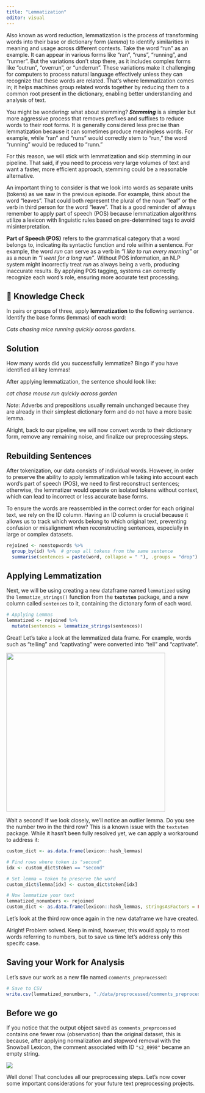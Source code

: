 ```yaml
---
title: "Lemmatization"
editor: visual
---
```


Also known as word reduction, lemmatization is the process of transforming words into their base or dictionary form (*lemma*) to identify similarities in meaning and usage across different contexts. Take the word "run" as an example. It can appear in various forms like "ran", "runs", "running", and "runner". But the variations don’t stop there, as it includes complex forms like "outrun", "overrun", or "underrun". These variations make it challenging for computers to process natural language effectively unless they can recognize that these words are related. That’s where lemmatization comes in; it helps machines group related words together by reducing them to a common root present in the dictionary, enabling better understanding and analysis of text.

You might be wondering: what about stemming? ***Stemming*** is a simpler but more aggressive process that removes prefixes and suffixes to reduce words to their root forms. It is generally considered less precise than lemmatization because it can sometimes produce meaningless words. For example, while "ran" and "runs" would correctly stem to "run," the word "running" would be reduced to "runn."

For this reason, we will stick with lemmatization and skip stemming in our pipeline. That said, if you need to process very large volumes of text and want a faster, more efficient approach, stemming could be a reasonable alternative.

An important thing to consider is that we look into words as separate units (tokens) as we saw in the previous episode. For example, think about the word "leaves". That could both represent the plural of the noun "leaf" or the verb in third person for the word "leave". That is a good reminder of always remember to apply part of speech (POS) because lemmatization algorithms utilize a lexicon with linguistic rules based on pre-determined tags to avoid misinterpretation.

**Part of Speech (POS)** refers to the grammatical category that a word belongs to, indicating its syntactic function and role within a sentence. For example, the word *run* can serve as a verb in *“I like to run every morning”* or as a noun in *“I went for a long run”*. Without POS information, an NLP system might incorrectly treat *run* as always being a verb, producing inaccurate results. By applying POS tagging, systems can correctly recognize each word’s role, ensuring more accurate text processing.

::: {.callout-note icon="false"}
## 🧠 Knowledge Check

In pairs or groups of three, apply **lemmatization** to the following sentence. Identify the base forms (lemmas) of each word:

*Cats chasing mice running quickly across gardens.*

::: {.callout-note icon="false" collapse="true"}
## Solution

How many words did you successfully lemmatize? Bingo if you have identified all key lemmas!

After applying lemmatization, the sentence should look like:

*cat chase mouse run quickly across garden*

*Note*: Adverbs and prepositions usually remain unchanged because they are already in their simplest dictionary form and do not have a more basic lemma.
:::
:::

Alright, back to our pipeline, we will now convert words to their dictionary form, remove any remaining noise, and finalize our preprocessing steps.

## Rebuilding Sentences

After tokenization, our data consists of individual words. However, in order to preserve the ability to apply lemmatization while taking into account each word’s part of speech (POS), we need to first reconstruct sentences; otherwise, the lemmatizer would operate on isolated tokens without context, which can lead to incorrect or less accurate base forms.

To ensure the words are reassembled in the correct order for each original text, we rely on the ID column. Having an ID column is crucial because it allows us to track which words belong to which original text, preventing confusion or misalignment when reconstructing sentences, especially in large or complex datasets.

``` r
rejoined <- nonstopwords %>%
  group_by(id) %>%  # group all tokens from the same sentence
  summarise(sentences = paste(word, collapse = " "), .groups = "drop")
```

## Applying Lemmatization

Next, we will be using creating a new dataframe named `lemmatized` using the `lemmatize_strings()` function from the **`textstem`** package, and a new column called `sentences` to it, containing the dictonary form of each word.

``` r
# Applying Lemmas
lemmatized <- rejoined %>%
  mutate(sentences = lemmatize_strings(sentences))
```

Great! Let's take a look at the lemmatized data frame. For example, words such as "telling" and "captivating" were converted into "tell" and "captivate".

![](images/output_lemmasentences.png){width="416"}

Wait a second! If we look closely, we’ll notice an outlier lemma. Do you see the number two in the third row? This is a known issue with the `textstem` package. While it hasn’t been fully resolved yet, we can apply a workaround to address it:

``` r
custom_dict <- as.data.frame(lexicon::hash_lemmas)

# Find rows where token is "second"
idx <- custom_dict$token == "second"

# Set lemma = token to preserve the word
custom_dict$lemma[idx] <- custom_dict$token[idx]

# Now lemmatize your text
lemmatized_nonumbers <- rejoined
custom_dict <- as.data.frame(lexicon::hash_lemmas, stringsAsFactors = FALSE)
```

Let's look at the third row once again in the new dataframe we have created.

Alright! Problem solved. Keep in mind, however, this would apply to most words referring to numbers, but to save us time let's address only this specifc case.

## Saving your Work for Analysis

Let's save our work as a new file named `comments_preprocessed`:

``` r
# Save to CSV
write.csv(lemmatized_nonumbers, "./data/preprocessed/comments_preprocessed.csv")
```

## Before we go

If you notice that the output object saved as `comments_preprocessed` contains one fewer row (observation) than the original dataset, this is because, after applying normalization and stopword removal with the Snowball Lexicon, the comment associated with ID `"s2_0998"` became an empty string.

![](images/output-missingID.png)

Well done! That concludes all our preprocessing steps. Let's now cover some important considerations for your future text preprocessing projects.
